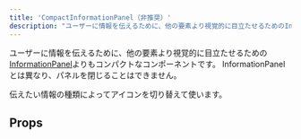 ```yaml
---
title: 'CompactInformationPanel（非推奨）'
description: "ユーザーに情報を伝えるために、他の要素より視覚的に目立たせるためのInformationPanelよりもコンパクトなコンポーネントです。NotificationBar[base='base']で代替が可能になったため非推奨です。"
---
```


<Warning />

ユーザーに情報を伝えるために、他の要素より視覚的に目立たせるための[InformationPanel](/products/components/information-panel/)よりもコンパクトなコンポーネントです。
InformationPanelとは異なり、パネルを閉じることはできません。

伝えたい情報の種類によってアイコンを切り替えて使います。

<ComponentStory name="CompactInformationPanel" />

## Props

<ComponentPropsTable name="CompactInformationPanel" />
